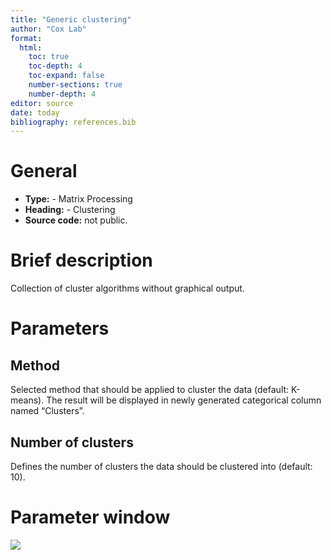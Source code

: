 ```yaml
---
title: "Generic clustering"
author: "Cox Lab"
format: 
  html:
    toc: true
    toc-depth: 4
    toc-expand: false
    number-sections: true
    number-depth: 4
editor: source
date: today
bibliography: references.bib
---
```


# General

-   **Type:** - Matrix Processing
-   **Heading:** - Clustering
-   **Source code:** not public.

# Brief description

Collection of cluster algorithms without graphical output.

```{=html}
<!-- This comment and the line above it must be preserved when editing this file!
The recommended sections are these, but they may be changed on a case by case basis.
===== Detailed description =====
===== Parameters =====
===== Theoretical background =====
===== Examples =====
Make changes only below this line! -->
```
# Parameters

## Method

Selected method that should be applied to cluster the data (default: K-means). The result will be displayed in newly generated categorical column named "Clusters".

## Number of clusters

Defines the number of clusters the data should be clustered into (default: 10).

# Parameter window

![](images/clustering-generic_clustering-edited.png)

